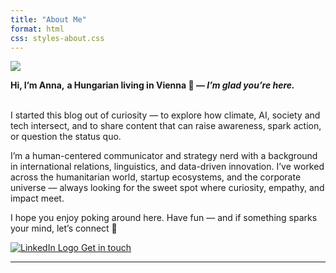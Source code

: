 ```yaml
---
title: "About Me"
format: html
css: styles-about.css
---
```


::: container
![](images/WhatsApp%20Image%202025-05-21%20at%2010.29.17.jpeg){.profile-img}

**Hi, I'm Anna,** **a Hungarian living in Vienna 👋 — *I’m glad you’re here.***

\
I started this blog out of curiosity — to explore how climate, AI, society and tech intersect, and to share content that can raise awareness, spark action, or question the status quo.

I’m a human-centered communicator and strategy nerd with a background in international relations, linguistics, and data-driven innovation. I’ve worked across the humanitarian world, startup ecosystems, and the corporate universe — always looking for the sweet spot where curiosity, empathy, and impact meet.

I hope you enjoy poking around here. Have fun — and if something sparks your mind, let’s connect 🚀

<a href="https://www.linkedin.com/in/anna-zambo-059970230/"class="linkedin-button"> <img src="https://upload.wikimedia.org/wikipedia/commons/c/ca/LinkedIn_logo_initials.png" alt="LinkedIn Logo"/> Get in touch </a>
:::

------------------------------------------------------------------------
